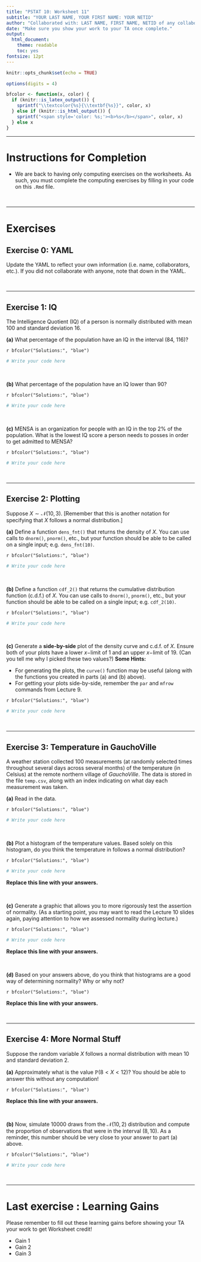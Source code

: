 ```yaml
---
title: "PSTAT 10: Worksheet 11"
subtitle: "YOUR LAST NAME, YOUR FIRST NAME: YOUR NETID"
author: "Collaborated with: LAST NAME, FIRST NAME, NETID of any collaboraters"
date: "Make sure you show your work to your TA once complete."
output:
  html_document:
    theme: readable
    toc: yes
fontsize: 12pt
---
```


\newcommand{\Prob}{\mathbb{P}}


```r
knitr::opts_chunk$set(echo = TRUE)

options(digits = 4)
```

```r
bfcolor <- function(x, color) {
  if (knitr::is_latex_output()) {
    sprintf("\\textcolor{%s}{\\textbf{%s}}", color, x)
  } else if (knitr::is_html_output()) {
    sprintf("<span style='color: %s;'><b>%s</b></span>", color, x)
  } else x
}
```


---

# Instructions for Completion

- We are back to having only computing exercises on the worksheets. As such, you must complete the computing exercises by filling in your code on this `.Rmd` file.

\

---

# Exercises

## Exercise 0: YAML

Update the YAML to reflect your own information (i.e. name, collaborators, etc.). If you did not collaborate with anyone, note that down in the YAML. 


\

---


## Exercise 1: IQ

The Intelligence Quotient (IQ) of a person is normally distributed with mean 100 and standard deviation 16. \

**(a)** What percentage of the population have an IQ in the interval (84, 116)?

`r bfcolor("Solutions:", "blue")`

```r
# Write your code here

```


\

**(b)** What percentage of the population have an IQ lower than 90?

`r bfcolor("Solutions:", "blue")`

```r
# Write your code here

```


\

**(c)** MENSA is an organization for people with an IQ in the top 2\% of the population. What is the lowest IQ score a person needs to posses in order to get admitted to MENSA?

`r bfcolor("Solutions:", "blue")`

```r
# Write your code here

```

\

---

## Exercise 2: Plotting

Suppose $X \sim \mathcal{N}(10, 3)$. [Remember that this is another notation for specifying that $X$ follows a normal distribution.] \

**(a)** Define a function `dens_fnt()` that returns the density of $X$. You can use calls to `dnorm()`, `pnorm()`, etc., but your function should be able to be called on a single input; e.g. `dens_fnt(10)`.  

`r bfcolor("Solutions:", "blue")`

```r
# Write your code here

```


\

**(b)** Define a function `cdf_2()` that returns the cumulative distribution function (c.d.f.) of $X$.  You can use calls to `dnorm()`, `pnorm()`, etc., but your function should be able to be called on a single input; e.g. `cdf_2(10)`. 

`r bfcolor("Solutions:", "blue")`

```r
# Write your code here

```


\

**(c)** Generate a **side-by-side** plot of the density curve and c.d.f. of $X$. Ensure both of your plots have a lower $x-$limit of 1 and an upper $x-$limit of 19. (Can you tell me why I picked these two values?) **Some Hints:** 

- For generating the plots, the `curve()` function may be useful (along with the functions you created in parts (a) and (b) above).
- For getting your plots side-by-side, remember the `par` and `mfrow` commands from Lecture 9. 

`r bfcolor("Solutions:", "blue")`

```r
# Write your code here

```



\

---

## Exercise 3: Temperature in GauchoVille

A weather station collected 100 measurements (at randomly selected times throughout several days across several months) of the temperature (in Celsius) at the remote northern village of _GauchoVille_. The data is stored in the file `temp.csv`, along with an index indicating on what day each measurement was taken. \

**(a)** Read in the data. 

`r bfcolor("Solutions:", "blue")`

```r
# Write your code here

```

\

**(b)** Plot a histogram of the temperature values. Based solely on this histogram, do you think the temperature in \emph{GauchoVille} follows a normal distribution?

`r bfcolor("Solutions:", "blue")`

```r
# Write your code here

```

**Replace this line with your answers.**

\

**(c)** Generate a graphic that allows you to more rigorously test the assertion of normality. (As a starting point, you may want to read the Lecture 10 slides again, paying attention to how we assessed normality during lecture.)

`r bfcolor("Solutions:", "blue")`

```r
# Write your code here

```

**Replace this line with your answers.**


\

**(d)** Based on your answers above, do you think that histograms are a good way of determining normality? Why or why not?

`r bfcolor("Solutions:", "blue")`

**Replace this line with your answers.**

\

---

## Exercise 4: More Normal Stuff

Suppose the random variable $X$ follows a normal distribution with mean $10$ and standard deviation $2$. 

**(a)** Approximately what is the value $\mathbb{P}(8 < X < 12)$? You should be able to answer this without any computation!

`r bfcolor("Solutions:", "blue")`

**Replace this line with your answers.**


\

**(b)** Now, simulate 10000 draws from the $\mathcal{N}(10, 2)$ distribution and compute the proportion of observations that were in the interval $(8, 10)$. As a reminder, this number should be very close to your answer to part (a) above.


`r bfcolor("Solutions:", "blue")`

```r
# Write your code here

```

\

---

# Last exercise : Learning Gains

Please remember to fill out these learning gains before showing your TA your work to get Worksheet credit!

-   Gain 1
-   Gain 2
-   Gain 3




